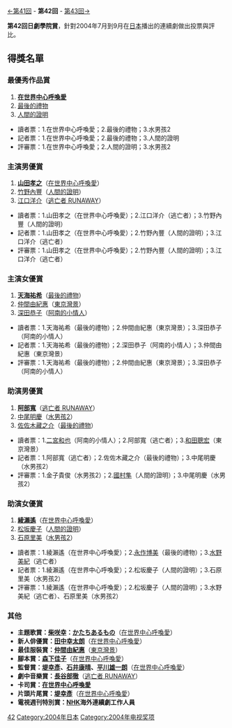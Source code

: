 {{noteTA
|G1=JP Show}}
[[第41回日劇學院賞名單|←第41回]] - '''第42回''' - [[第43回日劇學院賞名單|第43回→]]

'''第42回日劇學院賞'''，針對2004年7月到9月在[[日本|日本]]播出的連續劇做出投票與評比。

== 得獎名單 ==
=== 最優秀作品賞 ===
#'''[[在世界中心呼喚愛|在世界中心呼喚愛]]'''
#[[最後的禮物|最後的禮物]]
#[[人間的證明|人間的證明]]

*讀者票：1.在世界中心呼喚愛；2.最後的禮物；3.水男孩2
*記者票：1.在世界中心呼喚愛；2.最後的禮物；3.人間的證明
*評審票：1.在世界中心呼喚愛；2.人間的證明；3.水男孩2

=== 主演男優賞 ===
#'''[[山田孝之|山田孝之]]'''（[[在世界中心呼喚愛|在世界中心呼喚愛]]）
#[[竹野內豐|竹野內豐]]（[[人間的證明|人間的證明]]）
#[[江口洋介|江口洋介]]（[[逃亡者_RUNAWAY|逃亡者 RUNAWAY]]）

*讀者票：1.山田孝之（在世界中心呼喚愛）；2.江口洋介（逃亡者）；3.竹野內豐（人間的證明）
*記者票：1.山田孝之（在世界中心呼喚愛）；2.竹野內豐（人間的證明）；3.江口洋介（逃亡者）
*評審票：1.山田孝之（在世界中心呼喚愛）；2.竹野內豐（人間的證明）；3.江口洋介（逃亡者）

=== 主演女優賞 ===
#'''[[天海祐希|天海祐希]]'''（[[最後的禮物|最後的禮物]]）
#[[仲間由紀惠|仲間由紀惠]]（[[東京灣景|東京灣景]]）
#[[深田恭子|深田恭子]]（[[阿南的小情人|阿南的小情人]]）

*讀者票：1.天海祐希（最後的禮物）；2.仲間由紀惠（東京灣景）；3.深田恭子（阿南的小情人）
*記者票：1.天海祐希（最後的禮物）；2.深田恭子（阿南的小情人）；3.仲間由紀惠（東京灣景）
*評審票：1.天海祐希（最後的禮物）；2.仲間由紀惠（東京灣景）；3.深田恭子（阿南的小情人）

=== 助演男優賞 ===
#'''[[阿部寬|阿部寬]]'''（[[逃亡者_RUNAWAY|逃亡者 RUNAWAY]]）
#[[中尾明慶|中尾明慶]]（[[水男孩2|水男孩2]]）
#[[佐佐木藏之介|佐佐木藏之介]]（[[最後的禮物|最後的禮物]]）

*讀者票：1.[[二宮和也|二宮和也]]（阿南的小情人）；2.阿部寬（逃亡者）；3.[[和田聰宏|和田聰宏]]（東京灣景）
*記者票：1.阿部寬（逃亡者）；2.佐佐木藏之介（最後的禮物）；3.中尾明慶（水男孩2）
*評審票：1.金子貴俊（水男孩2）；2.[[國村隼|國村隼]]（人間的證明）；3.中尾明慶（水男孩2）

=== 助演女優賞 ===
#'''[[綾瀨遙|綾瀨遙]]'''（[[在世界中心呼喚愛|在世界中心呼喚愛]]）
#[[松坂慶子|松坂慶子]]（[[人間的證明|人間的證明]]）
#[[石原里美|石原里美]]（[[水男孩2|水男孩2]]）

*讀者票：1.綾瀨遙（在世界中心呼喚愛）；2.[[永作博美|永作博美]]（最後的禮物）；3.[[水野美紀|水野美紀]]（逃亡者）
*記者票：1.綾瀨遙（在世界中心呼喚愛）；2.松坂慶子（人間的證明）；3.石原里美（水男孩2）
*評審票：1.綾瀨遙（在世界中心呼喚愛）；2.松坂慶子（人間的證明）；3.水野美紀（逃亡者）、石原里美（水男孩2）

=== 其他 ===
*'''主題歌賞：[[柴咲幸|柴咲幸]]：[[かたちあるもの|かたちあるもの]]'''（[[在世界中心呼喚愛|在世界中心呼喚愛]]）
*'''新人俳優賞：[[田中幸太朗|田中幸太朗]]'''（[[在世界中心呼喚愛|在世界中心呼喚愛]]）
*'''最佳服裝賞：[[仲間由紀惠|仲間由紀惠]]'''（[[東京灣景|東京灣景]]）
*'''腳本賞：[[森下佳子|森下佳子]]'''（[[在世界中心呼喚愛|在世界中心呼喚愛]]）
*'''監督賞：[[堤幸彥|堤幸彥]]、[[石井康晴|石井康晴]]、[[平川雄一朗|平川雄一朗]]'''（[[在世界中心呼喚愛|在世界中心呼喚愛]]）
*'''劇中音樂賞：[[長谷部徹|長谷部徹]]'''（[[逃亡者_RUNAWAY|逃亡者 RUNAWAY]]）
*'''卡司賞：[[在世界中心呼喚愛|在世界中心呼喚愛]]'''
*'''片頭片尾賞：[[堤幸彥|堤幸彥]]'''（[[在世界中心呼喚愛|在世界中心呼喚愛]]）
*'''電視週刊特別賞：[[NHK|NHK]]海外連續劇工作人員'''
{{日劇學院賞名單}}

[[Category:日劇學院賞|42]]
[[Category:2004年日本|Category:2004年日本]]
[[Category:2004年电视奖项|Category:2004年电视奖项]]